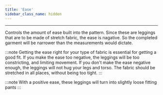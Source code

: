 ```yaml
---
title: 'Ease'
sidebar_class_name: hidden
---
```


---

Controls the amount of ease built into the pattern. Since these are leggings that are to be made of stretch fabric,
the ease is nagative. So the completed garment will be narrower than the measurements would dictate.

:::note
Getting the ease right for your type of fabric is essential for getting a good fit. If you make the ease
too negative, the leggings will be too constricting, and limiting movement. If you don't make the ease
negative enough, the leggings will not hug your legs and torso. The fabric should be stretched in all
places, without being too tight.
:::

:::note
With a positive ease, these leggings will turn into slightly loose fitting pants
:::
